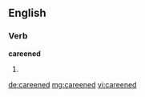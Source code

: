 ==English==

===Verb===
'''careened'''

# {{past of|[[careen]]}}

[[de:careened]]
[[mg:careened]]
[[vi:careened]]